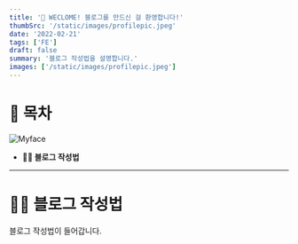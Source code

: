 ```yaml
---
title: '🎉 WECLOME! 블로그를 만드신 걸 환영합니다!'
thumbSrc: '/static/images/profilepic.jpeg'
date: '2022-02-21'
tags: ['FE']
draft: false
summary: '블로그 작성법을 설명합니다.'
images: ['/static/images/profilepic.jpeg']
---
```


# 📌 목차

![Myface](https://github.com/zia0000/milkteasvlog.github.io/blob/main/public/static/images/profilepic.jpeg?raw=true)

- **💁🏻 블로그 작성법**

---

# 💁🏻 블로그 작성법

블로그 작성법이 들어갑니다.
